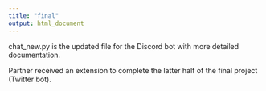 ```yaml
---
title: "final"
output: html_document
---
```


chat_new.py is the updated file for the Discord bot with more detailed documentation. 

Partner received an extension to complete the latter half of the final project (Twitter bot).

